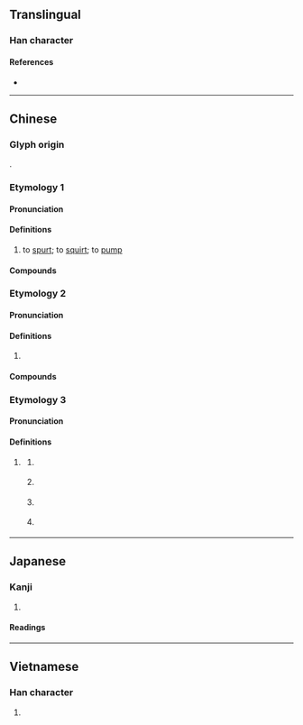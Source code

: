 {{also|喞}}
{{character info/new}}
==Translingual==

===Han character===
{{Han char|rn=30|rad=口|as=07|sn=10|four=67020|canj=RAIL|ids=⿰口即}}

====References====
* {{Han ref|kx=0201.121|hdz=10634.140|uh=5527|ud=21799}}

----

==Chinese==

===Glyph origin===
{{Han etym}}
{{Han compound|口|即|ls=psc|c1=s|c2=p|t1=mouth}}.

===Etymology 1===
{{zh-forms|t2=喞}}
{{rfe|zh|onomatopoeic?}}

====Pronunciation====
{{zh-pron
|m=唧
|m-s=
|c=zik1,zit1
|c-t=
|g=
|h=pfs=
|j=
|md=
|mn=ml:chit/xm:chek/qz:chiak
|mn_note=Xiamen, Quanzhou: chit - vernacular; chek/chiak - literary
|mn-t=ziag4/ziêg4
|w=
|x=
|mc=y
|oc=y
|cat=v
}}

====Definitions====
{{zh-hanzi}}

# to [[spurt]]; to [[squirt]]; to [[pump]]

====Compounds====
{{zh-der|唧筒|消火唧筒}}

===Etymology 2===
{{zh-forms|t2=喞}}

====Pronunciation====
{{zh-pron
|m=唧
|m-s=
|c=zik1,zek1
|c-t=
|g=
|h=pfs=chi̍t
|j=
|md=
|mn=ml:chit/xm:chek/qz:chiak
|mn_note=Xiamen, Quanzhou: chit - vernacular; chek/chiak - literary
|mn-t=ziag4/ziêg4
|w=
|x=
|mc=y
|oc=y
|cat=
}}

====Definitions====
{{zh-hanzi}}

# {{lb|zh|onomatopoeia}} {{rfdef|zh}}

====Compounds====
{{zh-der|哼唧|唧唧|唧噥|不唧𠺕|唧嘖|哼哼唧唧|唧溜|唧唧呱呱|啾啾唧唧|唧唧喳喳|唧唧啾啾|唧唧嘟嘟|唧咕|吧唧|咕咕唧唧|啾唧|唧嗾|唧唧噥噥|咕唧|唧唧咕咕|鬼鬼唧唧|蔫不唧}}

===Etymology 3===
{{zh-forms|t2=喞|alt=啫}}

====Pronunciation====
{{zh-pron
|c=zek1
|cat=part
}}

====Definitions====
{{zh-hanzi}}

# {{lb|zh|Cantonese}} {{n-g|Sentence-final [[particle]]:}}
## {{n-g|Used to persuade someone.}}
##: {{zh-x|唔好 理 佢 唧。|Just ignore him.|C}}
## {{n-g|Used to ask or question someone, often in an impatient tone.}}
##: {{zh-x|你 想 去 邊度 玩 唧？|So where do you want to hang out?|C}}
## {{n-g|Used in a tender tone to indicate endearment.}}
##: {{zh-x|隻 啤啤熊 好 得意 㗎 唧！|The teddy bear is so cute!|C}}
## {{n-g|Used to indicate gratefulness, usually used with {{zh-l|*好彩}}.}}
##: {{zh-x|好彩 褲袋{doi6-2} 仲 有 廿 蚊 唧。|Fortunately, there's still twenty dollars in my pocket.|C}}

----

==Japanese==

===Kanji===
{{ja-kanji|grade=|rs=口07}}

# {{defn|lang=ja|sort=口07}}

====Readings====
{{ja-readings|goon=[[そく]] (soku), [[しち]] (shichi)|kanon=[[しょく]] (shoku), [[しつ]] (shitsu)|kun=[[かこつ]] (kakotsu)}}

----

==Vietnamese==

===Han character===
{{vi-hantu|[[tức]], [[cơ]]|rs=口07}}

# {{defn|lang=vi}}